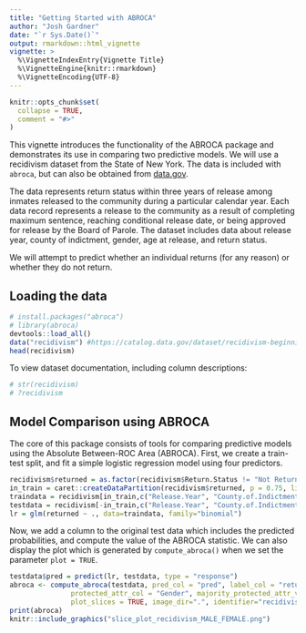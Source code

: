 ```yaml
---
title: "Getting Started with ABROCA"
author: "Josh Gardner"
date: "`r Sys.Date()`"
output: rmarkdown::html_vignette
vignette: >
  %\VignetteIndexEntry{Vignette Title}
  %\VignetteEngine{knitr::rmarkdown}
  %\VignetteEncoding{UTF-8}
---
```


```r
knitr::opts_chunk$set(
  collapse = TRUE,
  comment = "#>"
)
```

This vignette introduces the functionality of the ABROCA package and demonstrates its use in comparing two predictive models. We will use a recidivism dataset from the State of New York. The data is included with `abroca`, but can also be obtained from [data.gov](https://catalog.data.gov/dataset/recidivism-beginning-2008).

The data represents return status within three years of release among inmates released to the community during a particular calendar year. Each data record represents a release to the community as a result of completing maximum sentence, reaching conditional release date, or being approved for release by the Board of Parole. The dataset includes data about release year, county of indictment, gender, age at release, and return status.

We will attempt to predict whether an individual returns (for any reason) or whether they do not return.

## Loading the data

```r
# install.packages("abroca")
# library(abroca)
devtools::load_all()
data("recidivism") #https://catalog.data.gov/dataset/recidivism-beginning-2008
head(recidivism)
```

To view dataset documentation, including column descriptions:
```r
# str(recidivism)
# ?recidivism
```

## Model Comparison using ABROCA

The core of this package consists of tools for comparing predictive models using the Absolute Between-ROC Area (ABROCA). First, we create a train-test split, and fit a simple logistic regression model using four predictors.


```r
recidivism$returned = as.factor(recidivism$Return.Status != "Not Returned")
in_train = caret::createDataPartition(recidivism$returned, p = 0.75, list = FALSE)
traindata = recidivism[in_train,c("Release.Year", "County.of.Indictment", "Gender", "Age.at.Release", "returned")]
testdata = recidivism[-in_train,c("Release.Year", "County.of.Indictment", "Gender", "Age.at.Release", "returned")]
lr = glm(returned ~ ., data=traindata, family="binomial")
```

Now, we add a column to the original test data which includes the predicted probabilities, and compute the value of the ABROCA statistic. We can also display the plot which is generated by `compute_abroca()` when we set the parameter `plot = TRUE`.

```r
testdata$pred = predict(lr, testdata, type = "response")
abroca <- compute_abroca(testdata, pred_col = "pred", label_col = "returned", 
               protected_attr_col = "Gender", majority_protected_attr_val = "MALE", 
               plot_slices = TRUE, image_dir=".", identifier="recidivism")
print(abroca)
knitr::include_graphics("slice_plot_recidivism_MALE_FEMALE.png")
```

